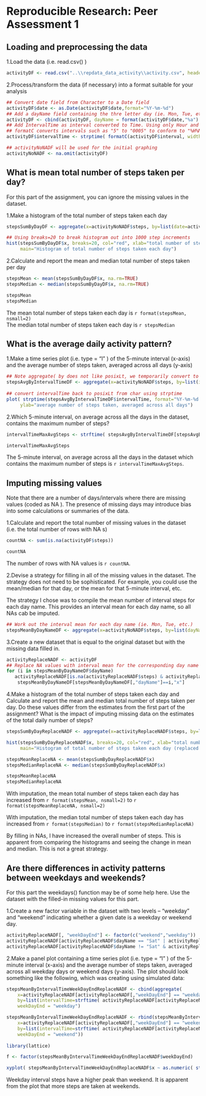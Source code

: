 # Reproducible Research: Peer Assessment 1


## Loading and preprocessing the data



1.Load the data (i.e.  read.csv() )

```r
activityDF <- read.csv("..\\repdata_data_activity\\activity.csv", header=TRUE)
```

2.Process/transform the data (if necessary) into a format suitable for your analysis

```r
## Convert date field from Character to a Date field
activityDF$date <- as.Date(activityDF$date,format="%Y-%m-%d")
## Add a dayName field containing the thre letter day (ie. Mon, Tue, etc.)
activityDF <- cbind(activityDF, dayName = format(activityDF$date,"%a") )
## Add IntervalTime as interval converted to Time. Using only Hour and minutes
## formatC converts intervals such as "5" to "0005" to conform to "%H%M"
activityDF$intervalTime <- strptime( formatC(activityDF$interval, width=4, flag="0000"), format="%H%M")

## activityNoNADF will be used for the initial graphing
activityNoNADF <- na.omit(activityDF)
```

## What is mean total number of steps taken per day?

For this part of the assignment, you can ignore the missing values in the dataset.

1.Make a histogram of the total number of steps taken each day

```r
stepsSumByDayDF <- aggregate(x=activityNoNADF$steps, by=list(date=activityNoNADF$date), FUN="sum")

## Using breaks=20 to break histogram out into 1000 step increments
hist(stepsSumByDayDF$x, breaks=20, col="red", xlab="total number of steps taken each day", 
     main="Histogram of total number of steps taken each day")
```

2.Calculate and report the mean and median total number of steps taken per day


```r
stepsMean <- mean(stepsSumByDayDF$x, na.rm=TRUE)
stepsMedian <- median(stepsSumByDayDF$x, na.rm=TRUE)

stepsMean
stepsMedian
```

The mean total number of steps taken each day is `r format(stepsMean, nsmall=2)`  
The median total number of steps taken each day is `r stepsMedian`


## What is the average daily activity pattern?


1.Make a time series plot (i.e.  type = "l" ) of the 5-minute interval (x-axis) and the average number of steps taken, averaged across all days (y-axis)

```r
## Note aggregate( by does not like posixLt, we temporarily convert to char using strftime for aggregation
stepsAvgByIntervalTimeDF <- aggregate(x=activityNoNADF$steps, by=list(intervalTime=strftime(activityNoNADF$intervalTime)), FUN="mean")
                                      
## convert intervalTime back to posixLt from char using strptime
plot( strptime(stepsAvgByIntervalTimeDF$intervalTime, format="%Y-%m-%d %H:%M:%S"), stepsAvgByIntervalTimeDF$x, type="l", xlab="5-minute Interval", 
     ylab="average number of steps taken, averaged across all days")
```

2.Which 5-minute interval, on average across all the days in the dataset, contains the maximum number of steps?

```r
intervalTimeMaxAvgSteps <- strftime( stepsAvgByIntervalTimeDF[stepsAvgByIntervalTimeDF$x==max(stepsAvgByIntervalTimeDF$x),"intervalTime"], format="%H:%M")

intervalTimeMaxAvgSteps
```

The 5-minute interval, on average across all the days in the dataset which contains the maximum number of steps is `r intervalTimeMaxAvgSteps`.  

## Imputing missing values

Note that there are a number of days/intervals where there are missing values (coded as  NA ). The presence of missing days may introduce bias into some calculations or summaries of the data.

1.Calculate and report the total number of missing values in the dataset (i.e. the total number of rows with  NA s)

```r
countNA <- sum(is.na(activityDF$steps))

countNA
```

The number of rows with NA values is `r countNA`.  

2.Devise a strategy for filling in all of the missing values in the dataset. The strategy does not need to be sophisticated. For example, you could use the mean/median for that day, or the mean for that 5-minute interval, etc.
 
 The strategy I chose was to compile the mean number of interval steps for each day name. This provides an interval mean for each day name, so all NAs cab be imputed.
 
```r
## Work out the interval mean for each day name (ie. Mon, Tue, etc.)
stepsMeanByDayNameDF <- aggregate(x=activityNoNADF$steps, by=list(dayName=activityNoNADF$dayName), FUN="mean")

```

3.Create a new dataset that is equal to the original dataset but with the missing data filled in.

```r

activityReplaceNADF <- activityDF
## Replace NA values with interval mean for the corresponding day name
for (i in stepsMeanByDayNameDF$dayName)
   activityReplaceNADF[is.na(activityReplaceNADF$steps) & activityReplaceNADF$dayName == i, "steps"] <- 
    stepsMeanByDayNameDF[stepsMeanByDayNameDF[,"dayName"]==i,"x"]

```

4.Make a histogram of the total number of steps taken each day and Calculate and report the mean and median total number of steps taken per day. Do these values differ from the estimates from the first part of the assignment? What is the impact of imputing missing data on the estimates of the total daily number of steps?


```r
stepsSumByDayReplaceNADF <- aggregate(x=activityReplaceNADF$steps, by=list(date=activityReplaceNADF$date), FUN="sum")

hist(stepsSumByDayReplaceNADF$x, breaks=20, col="red", xlab="total number of steps taken each day (replaced NA)", 
     main="Histogram of total number of steps taken each day (replaced NA)")

stepsMeanReplaceNA <- mean(stepsSumByDayReplaceNADF$x)
stepsMedianReplaceNA <- median(stepsSumByDayReplaceNADF$x)

stepsMeanReplaceNA
stepsMedianReplaceNA
```

With imputation, the mean total number of steps taken each day has increased from `r format(stepsMean, nsmall=2)` to `r format(stepsMeanReplaceNA, nsmall=2)`  

With imputation, the median total number of steps taken each day has increased from `r format(stepsMedian)`
 to `r format(stepsMedianReplaceNA)`

By filling in NAs, I have increased the overall number of steps. This is apparent from comparing the histograms and seeing the change in mean and median. This is not a great strategy.

## Are there differences in activity patterns between weekdays and weekends?

For this part the  weekdays()  function may be of some help here. Use the dataset with the filled-in missing values for this part.

1.Create a new factor variable in the dataset with two levels -- "weekday" and "weekend" indicating whether a given date is a weekday or weekend day.

```r

activityReplaceNADF[, "weekDayEnd"] <- factor(c("weekend","weekday"))
activityReplaceNADF[activityReplaceNADF$dayName == "Sat" | activityReplaceNADF$dayName == "Sun", "weekDayEnd"] <- "weekend"
activityReplaceNADF[activityReplaceNADF$dayName != "Sat" & activityReplaceNADF$dayName != "Sun", "weekDayEnd"] <- "weekday"

```

2.Make a panel plot containing a time series plot (i.e.  type = "l" ) of the 5-minute interval (x-axis) and the average number of steps taken, averaged across all weekday days or weekend days (y-axis). The plot should look something like the following, which was creating using simulated data:

```r

stepsMeanByIntervalTimeWeekDayEndReplaceNADF <- cbind(aggregate(
    x=activityReplaceNADF[activityReplaceNADF[,"weekDayEnd"] == "weekday", "steps"], 
    by=list(intervalTime=strftime( activityReplaceNADF[activityReplaceNADF[,"weekDayEnd"] == "weekday", "intervalTime"])), FUN="mean"),
    weekDayEnd = "weekday")

stepsMeanByIntervalTimeWeekDayEndReplaceNADF <- rbind(stepsMeanByIntervalTimeWeekDayEndReplaceNADF, cbind(aggregate(
    x=activityReplaceNADF[activityReplaceNADF[,"weekDayEnd"] == "weekend", "steps"], 
    by=list(intervalTime=strftime( activityReplaceNADF[activityReplaceNADF[,"weekDayEnd"] == "weekend", "intervalTime"])), FUN="mean"),
    weekDayEnd = "weekend"))
                                                  
library(lattice)

f <- factor(stepsMeanByIntervalTimeWeekDayEndReplaceNADF$weekDayEnd)

xyplot( stepsMeanByIntervalTimeWeekDayEndReplaceNADF$x ~ as.numeric( strftime( strptime( stepsMeanByIntervalTimeWeekDayEndReplaceNADF$intervalTime, format="%Y-%m-%d %H:%M:%S" ), format="%H%M")) | f, layout=c(1,2), type="l", xlab="Interval", ylab="Number of steps" )

```
 
 Weekday interval steps have a higher peak than weekend. It is apparent from the plot that more steps are taken at weekends.